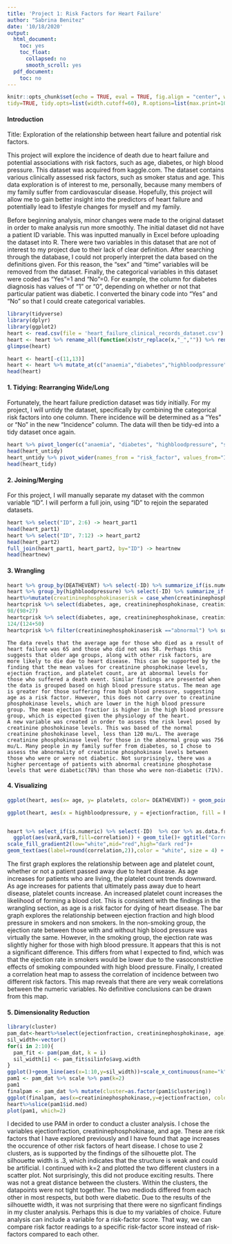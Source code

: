 ```yaml
---
title: 'Project 1: Risk Factors for Heart Failure'
author: "Sabrina Benitez"
date: '10/18/2020'
output:
  html_document:
    toc: yes
    toc_float:
      collapsed: no
      smooth_scroll: yes
  pdf_document:
    toc: no
---
```


```r
knitr::opts_chunk$set(echo = TRUE, eval = TRUE, fig.align = "center", warning = F, message = F,
tidy=TRUE, tidy.opts=list(width.cutoff=60), R.options=list(max.print=100))
```


#### Introduction

Title: Exploration of the relationship between heart failure and potential risk factors. 

This project will explore the incidence of death due to heart failure and potential associations with risk factors, such as age, diabetes, or high blood pressure. This dataset was acquired from kaggle.com. The dataset contains various clinically assessed risk factors, such as smoker status and age. This data exploration is of interest to me, personally, because many members of my family suffer from cardiovascular disease. Hopefully, this project will allow me to gain better insight into the predictors of heart failure and potentially lead to lifestyle changes for myself and my family.

Before beginning analysis, minor changes were made to the original dataset in order to make analysis run more smoothly. The initial dataset did not have a patient ID variable. This was inputted manually in Excel before uploading the dataset into R. There were two variables in this dataset that are not of interest to my project due to their lack of clear definition. After searching through the database, I could not properly interpret the data based on the definitions given. For this reason, the "sex" and "time" variables will be removed from the dataset. Finally, the categorical variables in this dataset were coded as "Yes"=1 and "No"=0. For example, the column for diabetes diagnosis has values of "1" or "0", depending on whether or not that particular patient was diabetic. I converted the binary code into "Yes" and "No" so that I could create categorical variables. 

```R
library(tidyverse)
library(dplyr)
library(ggplot2)
heart <- read.csv(file = 'heart_failure_clinical_records_dataset.csv')
heart <- heart %>% rename_all(function(x)str_replace(x,"_","")) %>% rename_all(function(x)str_replace(x,"_",""))
glimpse(heart)
```


```R
heart <- heart[-c(11,13)]
heart <- heart %>% mutate_at(c("anaemia","diabetes","highbloodpressure","smoking","DEATHEVENT"),function(x)ifelse(x==0, "No","Yes"))
head(heart)

```

#### 1. Tidying: Rearranging Wide/Long 

Fortunately, the heart failure prediction dataset was tidy initially. For my project, I will untidy the dataset, specifically by combining the categorical risk factors into one column. There incidence will be determined as a "Yes" or "No" in the new "Incidence" column. The data will then be tidy-ed into a tidy dataset once again. 
```R
heart %>% pivot_longer(c("anaemia", "diabetes", "highbloodpressure", "smoking"), names_to="risk_factor", values_to="Incidence") -> heart_untidy 
head(heart_untidy)
heart_untidy %>% pivot_wider(names_from = "risk_factor", values_from="Incidence") -> heart_tidy
head(heart_tidy)

```

    
#### 2. Joining/Merging

For this project, I will manually separate my dataset with the common variable "ID". I will perform a full join, using "ID" to rejoin the separated datasets. 
```R
heart %>% select("ID", 2:6) -> heart_part1
head(heart_part1)
heart %>% select("ID", 7:12) -> heart_part2
head(heart_part2)
full_join(heart_part1, heart_part2, by="ID") -> heartnew
head(heartnew)
```

#### 3. Wrangling 
  
```R
heart %>% group_by(DEATHEVENT) %>% select(-ID) %>% summarize_if(is.numeric, c(mean=mean, sd=sd, min=min, max=max)) %>% pivot_longer(-DEATHEVENT) %>% separate(name, into = c("riskfactor", "stat"))
heart %>% group_by(highbloodpressure) %>% select(-ID) %>% summarize_if(is.numeric, c(mean=mean, sd=sd, min=min, max=max)) %>% pivot_longer(-highbloodpressure) %>% separate(name, into = c("riskfactor", "stat")) 
heart%>%mutate(creatininephosphokinaserisk = case_when(creatininephosphokinase>120 ~ "abnormal",                                           creatininephosphokinase<120 ~ "normal")) -> heartcprisk
heartcprisk %>% select(diabetes, age, creatininephosphokinase, creatininephosphokinaserisk) %>% filter(diabetes=="Yes") %>% arrange(creatininephosphokinase) %>% count(creatininephosphokinaserisk)
98/(98+27)
heartcprisk %>% select(diabetes, age, creatininephosphokinase, creatininephosphokinaserisk) %>% filter(diabetes=="No") %>% arrange(creatininephosphokinase) %>% count(creatininephosphokinaserisk)
124/(124+50)
heartcprisk %>% filter(creatininephosphokinaserisk =="abnormal") %>% summarize(mean(creatininephosphokinase))
```
    The data revels that the average age for those who died as a result of heart failure was 65 and those who did not was 58. Perhaps this suggests that older age groups, along with other risk factors, are more likely to die due to heart disease. This can be supported by the finding that the mean values for creatinine phosphokinase levels, ejection fraction, and platelet count, are at abnormal levels for those who suffered a death event. Similar findings are presented when the data is grouped based on high blood pressure status. The mean age is greater for those suffering from high blood pressure, suggesting age as a risk factor. However, this does not carry over to creatinine phosphokinase levels, which are lower in the high blood pressure group. The mean ejection fractior is higher in the high blood pressure group, which is expected given the physiology of the heart. 
    A new variable was created in order to assess the risk level posed by creatinine phoshokinase levels. This was based of the normal creatinine phoshokinase level, less than 120 mu/L. The average creatinine phosphokinase level for those in the abnormal group was 756 mu/L. Many people in my family suffer from diabetes, so I chose to assess the abnormality of creatinine phosphokinase levels between those who were or were not diabetic. Not surprisingly, there was a higher percentage of patients with abnormal creatinine phosphotase levels that were diabetic(78%) than those who were non-diabetic (71%).


#### 4. Visualizing
```R
ggplot(heart, aes(x= age, y= platelets, color= DEATHEVENT)) + geom_point(size = 1) + scale_color_manual(values = c("Light Green", "Light Blue"))+ ggtitle("Platelet Count vs Age and Fatality") +  geom_smooth(method = "lm", se = F) + ylab("Platelet count (kiloplatelets/L)") + xlab("Age (years)") + scale_x_continuous(breaks = seq(from = 40, to = 95, by = 10)) + theme_minimal()

ggplot(heart, aes(x = highbloodpressure, y = ejectionfraction, fill = highbloodpressure)) + geom_bar(aes(y = ejectionfraction), stat = "summary", fun = mean) + geom_errorbar(stat = "summary", aes(x = highbloodpressure, y = ejectionfraction), width = .20)  + ggtitle("Ejection Fraction (%) vs High Blood Pressure and Smoker Status ") + ylab("Ejection Fraction(%)") + xlab("High Blood Pressure") + scale_fill_brewer(palette = "Oranges") + facet_wrap(~smoking) +  theme_minimal()


heart %>% select_if(is.numeric) %>% select(-ID)  %>% cor %>% as.data.frame %>% rownames_to_column("varA") %>% pivot_longer(-1,names_to="varB",values_to="correlation") %>%
  ggplot(aes(varA,varB,fill=correlation)) + geom_tile()+ ggtitle("Correlation of Heart Disease Risk Factors") +
scale_fill_gradient2(low="white",mid="red",high="dark red")+
geom_text(aes(label=round(correlation,2)),color = "white", size = 4) + xlab("") + ylab("") + theme(axis.text.x = element_text(angle = 45, hjust=1))

```
  The first graph explores the relationship between age and platelet count, whether or not a patient passed away due to heart disease. As age increases for patients who are living, the platelet count trends downward. As age increases for patients that ultimately pass away due to heart disease, platelet counts increase. An increased platelet count increases the likelihood of forming a blood clot. This is consistent with the findings in the wrangling section, as age is a risk factor for dying of heart disease.
  The bar graph explores the relationship between ejection fraction and high blood pressure in smokers and non smokers. In the non-smoking group, the ejection rate between those with and without high blood pressure was virtually the same. However, in the smoking group, the ejection rate was slightly higher for those with high blood pressure. It appears that this is not a significant difference. This differs from what I expected to find, which was that the ejection rate in smokers would be lower due to the vasoconstrictive effects of smoking compounded with high blood pressure.
  Finally, I created a correlation heat map to assess the correlation of incidence between two different risk factors. This map reveals that there are very weak correlations between the numeric variables. No definitive conclusions can be drawn from this map.

    
#### 5. Dimensionality Reduction

```R
library(cluster)
pam_dat<-heart%>%select(ejectionfraction, creatininephosphokinase, age)
sil_width<-vector()
for(i in 2:10){  
  pam_fit <- pam(pam_dat, k = i)  
  sil_width[i] <- pam_fit$silinfo$avg.width  
}
ggplot()+geom_line(aes(x=1:10,y=sil_width))+scale_x_continuous(name="k",breaks=1:10)
pam1 <- pam_dat %>% scale %>% pam(k=2)
pam1
finalpam <- pam_dat %>% mutate(cluster=as.factor(pam1$clustering))
ggplot(finalpam, aes(x=creatininephosphokinase,y=ejectionfraction, color=cluster))+geom_point() + ggtitle("Cluster Visualization") + xlab("Creatinine Phosphokinase mu/L") + ylab("Ejection Fraction (%)")
heart%>%slice(pam1$id.med)
plot(pam1, which=2)
```
I decided to use PAM in order to conduct a cluster analysis. I chose the variables ejectionfraction, creatininephosphokinase, and age. These are risk factors that I have explored previously and I have found that age increases the occurence of other risk factors of heart disease. I chose to use 2 clusters, as is supported by the findings of the silhouette plot. The silhouette width is .3, which indicates that the structure is weak and could be artificial. I continued with k=2 and plotted the two different clusters in a scatter plot. Not surprisingly, this did not produce exciting results. There was not a great distance between the clusters. Within the clusters, the datapoints were not tight together. The two mediods differed from each other in most respects, but both were diabetic. Due to the results of the silhouette width, it was not surprising that there were no signficant findings in my cluster analysis. Perhaps this is due to my variables of choice. Future analysis can include a variable for a risk-factor score. That way, we can compare risk factor readings to a specific risk-factor score instead of risk-factors compared to each other. 

